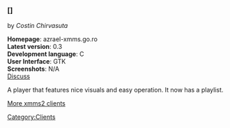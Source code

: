 ===[{{Name}}]===
by ''Costin Chirvasuta''

'''Homepage''': azrael-xmms.go.ro<br />
'''Latest version''': 0.3<br />
'''Development language''': C<br />
'''User Interface''': GTK<br />
'''Screenshots''': N/A<br />
[[Talk:Client:Azrael | Discuss]]

A player that features nice visuals and easy operation. It now has a playlist.

[[XMMS2 Clients | More xmms2 clients]]

[[Category:Clients]]